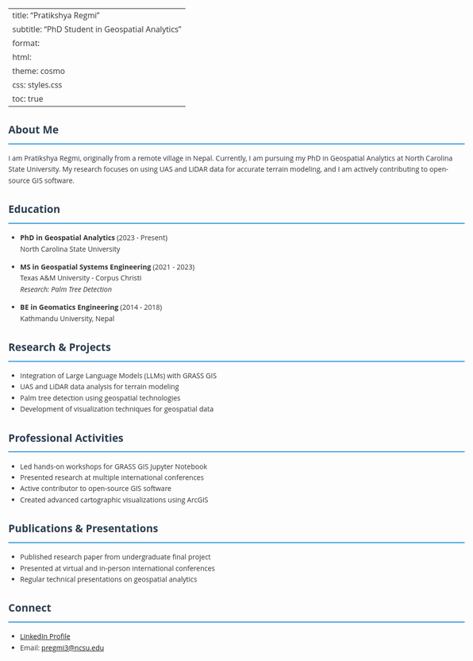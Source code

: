 
 
---
title: "Pratikshya Regmi"
subtitle: "PhD Student in Geospatial Analytics"
format:
  html:
    theme: cosmo
    css: styles.css
    toc: true
---

## About Me

I am Pratikshya Regmi, originally from a remote village in Nepal. Currently, I am pursuing my PhD in Geospatial Analytics at North Carolina State University. My research focuses on using UAS and LiDAR data for accurate terrain modeling, and I am actively contributing to open-source GIS software.

## Education

- **PhD in Geospatial Analytics** (2023 - Present)  
  North Carolina State University

- **MS in Geospatial Systems Engineering** (2021 - 2023)  
  Texas A&M University - Corpus Christi  
  *Research: Palm Tree Detection*

- **BE in Geomatics Engineering** (2014 - 2018)  
  Kathmandu University, Nepal

## Research & Projects

- Integration of Large Language Models (LLMs) with GRASS GIS
- UAS and LiDAR data analysis for terrain modeling
- Palm tree detection using geospatial technologies
- Development of visualization techniques for geospatial data

## Professional Activities

- Led hands-on workshops for GRASS GIS Jupyter Notebook
- Presented research at multiple international conferences
- Active contributor to open-source GIS software
- Created advanced cartographic visualizations using ArcGIS

## Publications & Presentations

- Published research paper from undergraduate final project
- Presented at virtual and in-person international conferences
- Regular technical presentations on geospatial analytics

## Connect

- [LinkedIn Profile](https://www.linkedin.com/in/pratiregmi/)
- Email: [pregmi3@ncsu.edu]()


<!-- Add custom CSS for styling -->
<style>
.container {
    max-width: 1000px;
    margin: 0 auto;
    padding: 20px;
    font-family: 'Segoe UI', Tahoma, Geneva, Verdana, sans-serif;
}

.profile-section {
    background: linear-gradient(135deg, #f5f7fa 0%, #c3cfe2 100%);
    border-radius: 15px;
    padding: 30px;
    margin: 20px 0;
    box-shadow: 0 4px 15px rgba(0,0,0,0.1);
}

.education-card {
    background: white;
    border-radius: 10px;
    padding: 20px;
    margin: 10px 0;
    box-shadow: 0 2px 8px rgba(0,0,0,0.05);
    transition: transform 0.3s ease;
}

.education-card:hover {
    transform: translateY(-5px);
}

.research-grid {
    display: grid;
    grid-template-columns: repeat(auto-fit, minmax(250px, 1fr));
    gap: 20px;
    margin: 20px 0;
}

.research-item {
    background: #ffffff;
    padding: 20px;
    border-radius: 10px;
    box-shadow: 0 2px 8px rgba(0,0,0,0.05);
}

.connect-icons {
    display: flex;
    gap: 20px;
    margin-top: 20px;
}

.connect-icons a {
    color: #333;
    text-decoration: none;
    transition: color 0.3s ease;
}

.connect-icons a:hover {
    color: #007bff;
}

h2 {
    color: #2c3e50;
    border-bottom: 2px solid #3498db;
    padding-bottom: 10px;
    margin-top: 30px;
}

/* Add animation for page load */
@keyframes fadeIn {
    from { opacity: 0; transform: translateY(20px); }
    to { opacity: 1; transform: translateY(0); }
}

.animated {
    animation: fadeIn 1s ease-out;
}
</style>

<!-- Add Font Awesome for icons -->
<link rel="stylesheet" href="https://cdnjs.cloudflare.com/ajax/libs/font-awesome/6.0.0/css/all.min.css">



<!-- Add smooth scroll behavior -->
<script>
document.querySelectorAll('a[href^="#"]').forEach(anchor => {
    anchor.addEventListener('click', function (e) {
        e.preventDefault();
        document.querySelector(this.getAttribute('href')).scrollIntoView({
            behavior: 'smooth'
        });
    });
});
</script>
<!-- Add animations on scroll -->
<script src="https://unpkg.com/aos@2.3.1/dist/aos.js"></script>
<link href="https://unpkg.com/aos@2.3.1/dist/aos.css" rel="stylesheet">

<script>
    AOS.init({
        duration: 1000,
        once: true
    });
</script>

<!-- Add responsive design -->
<style>
body {
    font-family: 'Open Sans', sans-serif;
    line-height: 1.6;
    color: #333;
    max-width: 1200px;
    margin: 0 auto;
    padding: 20px;
}

.header {
    text-align: center;
    padding: 40px 0;
    background-color: #f8f9fa;
    border-radius: 8px;
    margin-bottom: 30px;
}

.header h1 {
    font-size: 2.5em;
    color: #2c3e50;
    margin-bottom: 10px;
}

.header h2 {
    font-size: 1.5em;
    color: #7f8c8d;
}

.section {
    margin: 40px 0;
    padding: 20px;
    background-color: white;
    border-radius: 8px;
    box-shadow: 0 2px 4px rgba(0,0,0,0.1);
}

.section h2 {
    color: #2c3e50;
    border-bottom: 2px solid #3498db;
    padding-bottom: 10px;
    margin-bottom: 20px;
}

img {
    max-width: 100%;
    height: auto;
    border-radius: 8px;
}

@media (max-width: 768px) {
    body {
        padding: 10px;
    }
    
    .header {
        padding: 20px 0;
    }
    
    .header h1 {
        font-size: 2em;
    }
    
    .header h2 {
        font-size: 1.2em;
    }
}

/* Navigation styles */
.navbar {
    background-color: #2c3e50;
    padding: 15px 0;
    position: sticky;
    top: 0;
    z-index: 1000;
}

.navbar a {
    color: white;
    text-decoration: none;
    padding: 10px 15px;
    margin: 0 5px;
    border-radius: 4px;
    transition: background-color 0.3s;
}

.navbar a:hover {
    background-color: #34495e;
}

/* Content grid layout */
.grid-container {
    display: grid;
    grid-template-columns: repeat(auto-fit, minmax(300px, 1fr));
    gap: 20px;
    padding: 20px 0;
}

.grid-item {
    background-color: white;
    padding: 20px;
    border-radius: 8px;
    box-shadow: 0 2px 4px rgba(0,0,0,0.1);
    transition: transform 0.3s;
}

.grid-item:hover {
    transform: translateY(-5px);
}

/* Footer styles */
.footer {
    text-align: center;
    padding: 20px;
    background-color: #2c3e50;
    color: white;
    margin-top: 40px;
    border-radius: 8px;
}

.footer a {
    color: #3498db;
    text-decoration: none;
}

.footer a:hover {
    text-decoration: underline;
}
</style>
